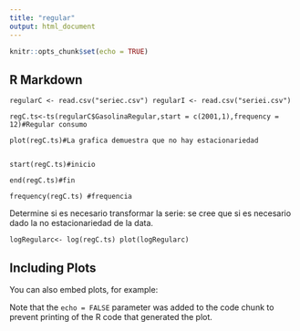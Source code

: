 ```yaml
---
title: "regular"
output: html_document
---
```


```r
knitr::opts_chunk$set(echo = TRUE)
```
## R Markdown
```regularC <- read.csv("seriec.csv")
regularI <- read.csv("seriei.csv")
```


```
regC.ts<-ts(regularC$GasolinaRegular,start = c(2001,1),frequency = 12)#Regular consumo

plot(regC.ts)#La grafica demuestra que no hay estacionariedad 


start(regC.ts)#inicio

end(regC.ts)#fin

frequency(regC.ts) #frequencia
```
Determine si es necesario transformar la serie: se cree que si es necesario dado la no estacionariedad 
de la data. 

```logRegularc<- log(regC.ts)
plot(logRegularc)
```

## Including Plots

You can also embed plots, for example:



Note that the `echo = FALSE` parameter was added to the code chunk to prevent printing of the R code that generated the plot.
